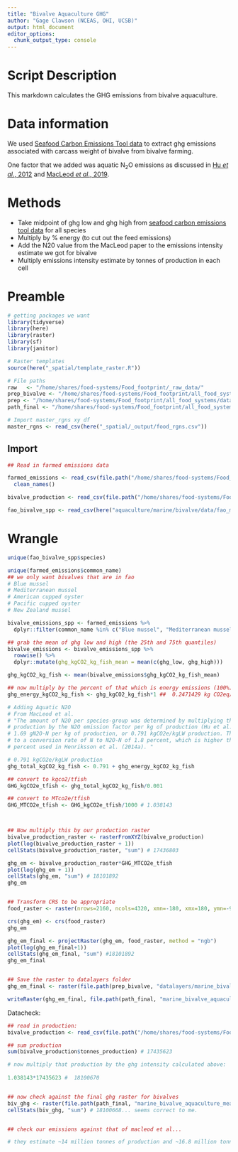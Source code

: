 ```yaml
---
title: "Bivalve Aquaculture GHG"
author: "Gage Clawson (NCEAS, OHI, UCSB)"
output: html_document
editor_options: 
  chunk_output_type: console
---
```


# Script Description

This markdown calculates the GHG emissions from bivalve aquaculture. 

# Data information
We used [Seafood Carbon Emissions Tool data](http://seafoodco2.dal.ca/) to extract ghg emissions associated with carcass weight of bivalve from bivalve farming.

One factor that we added was aquatic N<sub>2</sub>O emissions as discussed in [Hu *et al*., 2012](https://pubs.acs.org/doi/full/10.1021/es300110x) and [MacLeod *et al*., 2019](http://www.fao.org/3/ca7130en/ca7130en.pdf).


# Methods 
 - Take midpoint of ghg low and ghg high from [seafood carbon emissions tool data](http://seafoodco2.dal.ca/) for all species
 - Multiply by % energy (to cut out the feed emissions)
 - Add the N20 value from the MacLeod paper to the emissions intensity estimate we got for bivalve
 - Multiply emissions intensity estimate by tonnes of production in each cell
 
 
# Preamble
```r
# getting packages we want
library(tidyverse)
library(here)
library(raster)
library(sf)
library(janitor)

# Raster templates
source(here("_spatial/template_raster.R"))

# File paths
raw   <- "/home/shares/food-systems/Food_footprint/_raw_data/"
prep_bivalve <- "/home/shares/food-systems/Food_footprint/all_food_systems/dataprep/aquaculture/marine/bivalve"
prep <- "/home/shares/food-systems/Food_footprint/all_food_systems/dataprep/" 
path_final <- "/home/shares/food-systems/Food_footprint/all_food_systems/datalayers" 

# Import master_rgns xy df
master_rgns <- read_csv(here("_spatial/_output/food_rgns.csv"))
```  
 
## Import
```r
## Read in farmed emissions data 

farmed_emissions <- read_csv(file.path("/home/shares/food-systems/Food_footprint/_raw_data/seafood_carbon_emmisions_tool/d2020/Specie_List_-_11_24_2020,_11_39_21_AM_Farmed.csv")) %>%
  clean_names()

bivalve_production <- read_csv(file.path("/home/shares/food-systems/Food_footprint/all_food_systems/dataprep/aquaculture/marine/bivalve/updated/bivalve_farm_updated.csv"))

fao_bivalve_spp <- read_csv(here("aquaculture/marine/bivalve/data/fao_mariculture_bivalve_taxa_production.csv"))

```
 
 
# Wrangle

```r
unique(fao_bivalve_spp$species)

unique(farmed_emissions$common_name)
## we only want bivalves that are in fao
# Blue mussel
# Mediterranean mussel
# American cupped oyster
# Pacific cupped oyster 
# New Zealand mussel

bivalve_emissions_spp <- farmed_emissions %>%
  dplyr::filter(common_name %in% c("Blue mussel", "Mediterranean mussel", "American cupped oyster", "Pacific cupped oyster", "New Zealand mussel"))

## grab the mean of ghg low and high (the 25th and 75th quantiles)
bivalve_emissions <- bivalve_emissions_spp %>%
  rowwise() %>%
  dplyr::mutate(ghg_kgCO2_kg_fish_mean = mean(c(ghg_low, ghg_high)))

ghg_kgCO2_kg_fish <- mean(bivalve_emissions$ghg_kgCO2_kg_fish_mean)

## now multiply by the percent of that which is energy emissions (100%)
ghg_energy_kgCO2_kg_fish <- ghg_kgCO2_kg_fish*1 ##  0.2471429 kg CO2eq/ kg fish (live/carcass weight, ratioed)

# Adding Aquatic N2O
# From MacLeod et al. 
# "The amount of N2O per species-group was determined by multiplying the
# production by the N2O emission factor per kg of production (Hu et al., 2012), i.e.
# 1.69 gN2O-N per kg of production, or 0.791 kgCO2e/kgLW production. This equates
# to a conversion rate of N to N2O-N of 1.8 percent, which is higher that the 0.71
# percent used in Henriksson et al. (2014a). "

# 0.791 kgCO2e/kgLW production 
ghg_total_kgCO2_kg_fish <- 0.791 + ghg_energy_kgCO2_kg_fish

## convert to kgco2/tfish
GHG_kgCO2e_tfish <- ghg_total_kgCO2_kg_fish/0.001

## convert to MTco2e/tfish
GHG_MTCO2e_tfish <- GHG_kgCO2e_tfish/1000 # 1.038143



## Now multiply this by our production raster
bivalve_production_raster <- rasterFromXYZ(bivalve_production)
plot(log(bivalve_production_raster + 1))
cellStats(bivalve_production_raster, "sum") # 17436803

ghg_em <- bivalve_production_raster*GHG_MTCO2e_tfish
plot(log(ghg_em + 1))
cellStats(ghg_em, "sum") # 18101892
ghg_em


## Transform CRS to be appropriate
food_raster <- raster(nrows=2160, ncols=4320, xmn=-180, xmx=180, ymn=-90, ymx=90)

crs(ghg_em) <- crs(food_raster)
ghg_em

ghg_em_final <- projectRaster(ghg_em, food_raster, method = "ngb")
plot(log(ghg_em_final+1))
cellStats(ghg_em_final, "sum") #18101892
ghg_em_final


## Save the raster to datalayers folder
ghg_em_final <- raster(file.path(prep_bivalve, "datalayers/marine_bivalve_aquaculture_meat_ghg.tif"))

writeRaster(ghg_em_final, file.path(path_final, "marine_bivalve_aquaculture_meat_ghg.tif"), overwrite = TRUE)

```


Datacheck: 

```r
## read in production: 
bivalve_production <- read_csv(file.path("/home/shares/food-systems/Food_footprint/all_food_systems/dataprep/aquaculture/marine/bivalve/updated/bivalve_farm_updated.csv"))

## sum production
sum(bivalve_production$tonnes_production) # 17435623

# now multiply that production by the ghg intensity calculated above: 
 
1.038143*17435623 #  18100670


## now check against the final ghg raster for bivalves 
biv_ghg <- raster(file.path(path_final, "marine_bivalve_aquaculture_meat_ghg.tif"))
cellStats(biv_ghg, "sum") # 18100668... seems correct to me. 


## check our emissions against that of macleod et al... 

# they estimate ~14 million tonnes of production and ~16.8 million tonnes of ghg emissions for 2013. Their emissions intensity appears to be ~1.2kgco2/LW, and this intensity only includes on farm energy and N20, which is the only ones we include. This seems like our estimates match up pretty well. 
```


